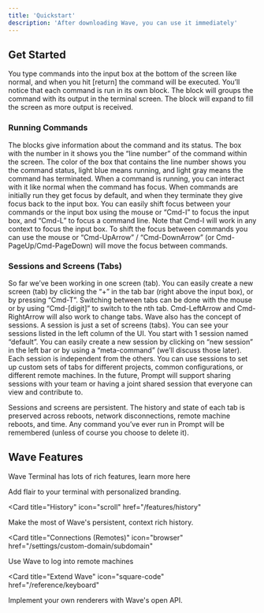 ```yaml
---
title: 'Quickstart'
description: 'After downloading Wave, you can use it immediately'
---
```


## Get Started

You type commands into the input box at the bottom of the screen like normal, and when you hit [return] the command will be executed. You’ll notice that each command is run in its own block. The block will groups the command with its output in the terminal screen. The block will expand to fill the screen as more output is received.

### Running Commands

<AccordionGroup>
  <Accordion icon="github" title="Command Status">
    The blocks give information about the command and its status. The box with the number in it shows you the “line number” of the command within the screen. The color of the box that contains the line number shows you the command status, light blue means running, and light gray means the command has terminated.
  </Accordion>
  <Accordion icon="rectangle-terminal" title="Preview changes">
    When a command is running, you can interact with it like normal when the command has focus. When commands are initially run they get focus by default, and when they terminate they give focus back to the input box. You can easily shift focus between your commands or the input box using the mouse or “Cmd-I” to focus the input box, and “Cmd-L” to focus a command line. Note that Cmd-I will work in any context to focus the input box. To shift the focus between commands you can use the mouse or “Cmd-UpArrow” / “Cmd-DownArrow” (or Cmd-PageUp/Cmd-PageDown) will move the focus between commands.
  </Accordion>
</AccordionGroup>

### Sessions and Screens (Tabs)

<AccordionGroup>

<Accordion icon="message-bot" title="Create new Screens">
  So far we’ve been working in one screen (tab). You can easily create a new screen (tab) by clicking the “+” in the tab bar (right above the input box), or by pressing “Cmd-T”. Switching between tabs can be done with the mouse or by using “Cmd-[digit]” to switch to the nth tab. Cmd-LeftArrow and Cmd-RightArrow will also work to change tabs.
</Accordion>
<Accordion icon="rocket" title="Create New Sessions">
  Wave also has the concept of sessions. A session is just a set of screens (tabs). You can see your sessions listed in the left column of the UI. You start with 1 session named “default”. You can easily create a new session by clicking on “new session” in the left bar or by using a “meta-command” (we’ll discuss those later). Each session is independent from the others. You can use sessions to set up custom sets of tabs for different projects, common configurations, or different remote machines. In the future, Prompt will support sharing sessions with your team or having a joint shared session that everyone can view and contribute to.

Sessions and screens are persistent. The history and state of each tab is preserved across reboots, network disconnections, remote machine reboots, and time. Any command you’ve ever run in Prompt will be remembered (unless of course you choose to delete it).
</Accordion>

</AccordionGroup>

## Wave Features

Wave Terminal has lots of rich features, learn more here

<CardGroup>

<Card title="Style Your Terminal" icon="paintbrush" href="/features/appearance">
  Add flair to your terminal with personalized branding.
</Card>

<Card
  title="History"
  icon="scroll"
  href="/features/history"
>
  Make the most of Wave's persistent, context rich history. 
</Card>

<Card
  title="Connections (Remotes)"
  icon="browser"
  href="/settings/custom-domain/subdomain"
>
  Use Wave to log into remote machines
</Card>

<Card
  title="Extend Wave"
  icon="square-code"
  href="/reference/keyboard"
>
  Implement your own renderers with Wave's open API. 
</Card>

</CardGroup>
